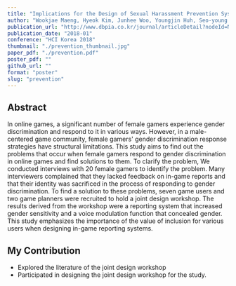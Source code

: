 ```yaml
---
title: "Implications for the Design of Sexual Harassment Prevention System for Online Games"
author: "Wookjae Maeng, Hyeok Kim, Junhee Woo, Youngjin Huh, Seo-young Lee, Jeewon Choi, Sangwook Lee, Jinsu Eun, Kung Jin Lee, Joonhwan Lee"
publication_url: "http://www.dbpia.co.kr/journal/articleDetail?nodeId=NODE07401440"
publication_date: "2018-01"
conference: "HCI Korea 2018"
thumbnail: "./prevention_thumbnail.jpg"
paper_pdf: "./prevention.pdf"
poster_pdf: ""
github_url: ""
format: "poster"
slug: "prevention"
---
```


## Abstract

In online games, a significant number of female gamers experience gender discrimination and respond to it in various ways.
However, in a male-centered game community, female gamers' gender discrimination response strategies have structural limitations.
This study aims to find out the problems that occur when female gamers respond to gender discrimination in online games and find solutions to them.
To clarify the problem, We conducted interviews with 20 female gamers to identify the problem.
Many interviewers complained that they lacked feedback on in-game reports and that their identity was sacrificed in the process of responding to gender discrimination.
To find a solution to these problems, seven game users and two game planners were recruited to hold a joint design workshop.
The results derived from the workshop were a reporting system that increased gender sensitivity and a voice modulation function that concealed gender.
This study emphasizes the importance of the value of inclusion for various users when designing in-game reporting systems.

## My Contribution

- Explored the literature of the joint design workshop
- Participated in designing the joint design workshop for the study.
